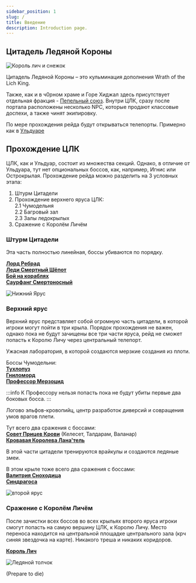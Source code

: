 ```yaml
---
sidebar_position: 1
slug: /
title: Введение
description: Introduction page.
---
```



## Цитадель Ледяной Короны

<div className="text--center">

![Король лич и снежок](https://www.wowhcb.ru/adepts/icc/lich_king_snow_INTRO.gif)

</div>

Цитадель Ледяной Короны – это кульминация дополнения Wrath of the Lich King.

Также, как и в ч0рном храме и Горе Хиджал здесь присутствует отдельная
фракция - [Пепельный союз](https://www.wowhead.com/wotlk/ru/faction=1156). Внутри ЦЛК, сразу после портала расположены
несколько NPC, которые продают классовые доспехи, а также чинят экипировку.

По мере прохождения рейда будут открываться телепорты. Примерно как в [Ульдуаре](../ulduar/index.md)

## Прохождение ЦЛК

ЦЛК, как и Ульдуар, состоит из множества секций. Однако, в отличие от Ульдуара, тут нет опциональных боссов, как,
например, Игнис или Острокрылая. Прохождение рейда можно разделить на 3 условных этапа:

1. Штурм Цитадели
2. Прохождение верхнего яруса ЦЛК:  
   2.1 Чумодельня   
   2.2 Багровый зал  
   2.3 Залы ледокрылых
3. Сражение с Королём Личём

### Штурм Цитадели

Эта часть полностью линейная, боссы убиваются по порядку.

[**Лорд Ребрад**](lower_spire/lord_marrowgar.mdx) <br />
[**Леди Смертный Шёпот**](lower_spire/lady_deathwhisper.mdx) <br />
[**Бой на кораблях**](lower_spire/gunship_battle.md) <br />
[**Саурфанг Смертоносный**](lower_spire/saurfang.mdx) <br />

![Нижний Ярус](/img/icc/map/Нижний_ярус.jpg)

### Верхний ярус

Верхний ярус представляет собой огромную часть цитадели, в которой игроки могут пойти в три крыла. Порядок прохождения
не
важен, однако пока не будут зачищены все три части яруса, рейд не сможет попасть к Королю Личу через центральный
телепорт.

<Tabs>
<TabItem value="1111" label="Чумодельня">

Ужасная лаборатория, в которой создаются мерзкие создания из плоти.

Боссы Чумодельни:<br />
[**Тухлопуз**](plagueworks/festergut.mdx) <br />
[**Гниломорд**](plagueworks/rotface.mdx) <br />
[**Профессор Мерзоцид**](plagueworks/putricide.mdx)

:::info
К Профессору нельзя попасть пока не будут убиты первые два боковых босса.
:::

</TabItem>
<TabItem value="2222" label="Багровые залы">

Логово эльфов-кровопийц, центр разработок диверсий и совращения умов врагов плети.

Тут всего два сражения с боссами: <br />
[**Совет Прицев Крови**](crimson_hall/blood_prince_council.mdx) (Келесет, Талдарам, Валанар) <br />
[**Кровавая Королева Лана'тель**](crimson_hall/lanathel.mdx) <br />

</TabItem>
<TabItem value="3333" label="Залы ледокрылых">

В этой части цитадели тренируются врайкулы и создаются ледяные змеи.

В этом крыле тоже всего два сражения с боссами: <br />
[**Валитрия Сноходица**](frostwing_halls/valithria.mdx) <br />
[**Синдрагоса**](frostwing_halls/sindragosa.mdx) <br />

</TabItem>
</Tabs>

![второй ярус](/img/icc/map/Верхний_ярус_склеенный.jpg)

### Сражение с Королём Личём

После зачистки всех боссов во всех крыльях второго яруса игроки смогут попасть на самую вершину ЦЛК, к Королю Личу.
Место переноса находится на центральной площадке центрального зала (крч синяя звездочка на карте). Никакого треша и
никаких коридоров.

[**Король Лич**](the_lich_king.md)

![Ледяной толчок](/img/icc/map/Ледяной_трон.jpg)

(Prepare to die)